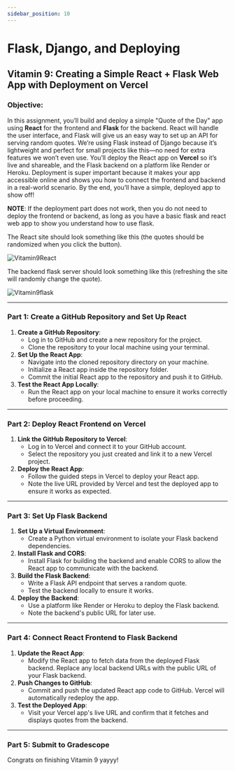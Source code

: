 ```yaml
---
sidebar_position: 10
---
```


# Flask, Django, and Deploying

## Vitamin 9: Creating a Simple React + Flask Web App with Deployment on Vercel

### **Objective**:

In this assignment, you’ll build and deploy a simple "Quote of the Day" app using **React** for the frontend and **Flask** for the backend. React will handle the user interface, and Flask will give us an easy way to set up an API for serving random quotes. We’re using Flask instead of Django because it’s lightweight and perfect for small projects like this—no need for extra features we won’t even use. You’ll deploy the React app on **Vercel** so it’s live and shareable, and the Flask backend on a platform like Render or Heroku. Deployment is super important because it makes your app accessible online and shows you how to connect the frontend and backend in a real-world scenario. By the end, you’ll have a simple, deployed app to show off!

**NOTE**: If the deployment part does not work, then you do not need to deploy the frontend or backend, as long as you have a basic flask and react web app to show you understand how to use flask.

The React site should look something like this (the quotes should be randomized when you click the button).

![Vitamin9React](./AssignmentAssets/vit9-react.png)

The backend flask server should look something like this (refreshing the site will randomly change the quote).

![Vitamin9flask](./AssignmentAssets/vit9-flask.png)

---

### **Part 1: Create a GitHub Repository and Set Up React**

1. **Create a GitHub Repository**:
    - Log in to GitHub and create a new repository for the project.
    - Clone the repository to your local machine using your terminal.
2. **Set Up the React App**:
    - Navigate into the cloned repository directory on your machine.
    - Initialize a React app inside the repository folder.
    - Commit the initial React app to the repository and push it to GitHub.
3. **Test the React App Locally**:
    - Run the React app on your local machine to ensure it works correctly before proceeding.

---

### **Part 2: Deploy React Frontend on Vercel**

1. **Link the GitHub Repository to Vercel**:
    - Log in to Vercel and connect it to your GitHub account.
    - Select the repository you just created and link it to a new Vercel project.
2. **Deploy the React App**:
    - Follow the guided steps in Vercel to deploy your React app.
    - Note the live URL provided by Vercel and test the deployed app to ensure it works as expected.

---

### **Part 3: Set Up Flask Backend**

1. **Set Up a Virtual Environment**:
    - Create a Python virtual environment to isolate your Flask backend dependencies.
2. **Install Flask and CORS**:
    - Install Flask for building the backend and enable CORS to allow the React app to communicate with the backend.
3. **Build the Flask Backend**:
    - Write a Flask API endpoint that serves a random quote.
    - Test the backend locally to ensure it works.
4. **Deploy the Backend**:
    - Use a platform like Render or Heroku to deploy the Flask backend.
    - Note the backend's public URL for later use.

---

### **Part 4: Connect React Frontend to Flask Backend**

1. **Update the React App**:
    - Modify the React app to fetch data from the deployed Flask backend. Replace any local backend URLs with the public URL of your Flask backend.
2. **Push Changes to GitHub**:
    - Commit and push the updated React app code to GitHub. Vercel will automatically redeploy the app.
3. **Test the Deployed App**:
    - Visit your Vercel app's live URL and confirm that it fetches and displays quotes from the backend.

---

### **Part 5: Submit to Gradescope** ###

Congrats on finishing Vitamin 9 yayyy!